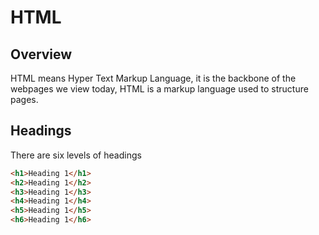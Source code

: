 # HTML
## Overview
HTML means Hyper Text Markup Language, it is the backbone of the webpages we view today, HTML is a markup language used to structure pages.

## Headings
There are six levels of headings
```html
<h1>Heading 1</h1>
<h2>Heading 1</h2>
<h3>Heading 1</h3>
<h4>Heading 1</h4>
<h5>Heading 1</h5>
<h6>Heading 1</h6>
```